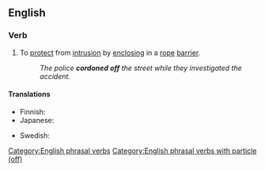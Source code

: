 ==English==

===Verb===
{{en-verb|cordons off|cordoning off|cordoned off}}

# {{lb|en|transitive}} To [[protect]] from [[intrusion]] by [[enclose|enclosing]] in a [[rope]] [[barrier]].
#: ''The police '''cordoned off''' the street while they investigated the accident.''

====Translations====
{{trans-top|to enclose with rope barrier}}
* Finnish: {{t|fi|[[sulkea]] [[köysiaita|köysiaidalla]]}}
* Japanese: {{t|ja|結界|tr=けっかい, kekkai}}
{{trans-mid}}
* Swedish: {{t+|sv|spärra av}}
{{trans-bottom}}

[[Category:English phrasal verbs]]
[[Category:English phrasal verbs with particle (off)]]